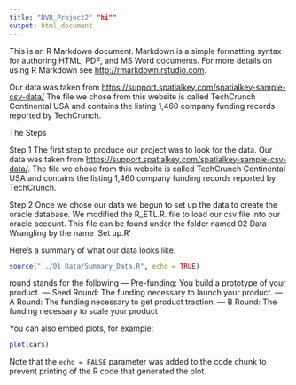 ```yaml
---
title: "DVR_Project2" "hi""
output: html_document
---
```


This is an R Markdown document. Markdown is a simple formatting syntax for authoring HTML, PDF, and MS Word documents. For more details on using R Markdown see <http://rmarkdown.rstudio.com>.

Our data was taken from <https://support.spatialkey.com/spatialkey-sample-csv-data/> The file we chose from this website is called TechCrunch Continental USA and contains the listing 1,460 company funding records reported by TechCrunch. 

The Steps

Step 1
The first step to produce our project was to look for the data. Our data was taken from <https://support.spatialkey.com/spatialkey-sample-csv-data/>. The file we chose from this website is called TechCrunch Continental USA and contains the listing 1,460 company funding records reported by TechCrunch. 

Step 2
Once we chose our data we begun to set up the data to create the oracle database. We modified the R_ETL.R. file to load our csv file into our oracle account. This file can be found under the folder named 02 Data Wrangling by the name 'Set up.R'

Here's a summary of what our data looks like. 
```r
source("../01 Data/Summary_Data.R", echo = TRUE)
```

round stands for the following 
— Pre-funding: You build a prototype of your product.
— Seed Round: The funding necessary to launch your product.
— A Round: The funding necessary to get product traction.
— B Round: The funding necessary to scale your product

You can also embed plots, for example:

```r
plot(cars)
```

Note that the `echo = FALSE` parameter was added to the code chunk to prevent printing of the R code that generated the plot.
